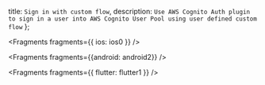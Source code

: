   title: `Sign in with custom flow`,
  description: `Use AWS Cognito Auth plugin to sign in a user into AWS Cognito User Pool using user defined custom flow`
};


<Fragments fragments={{ ios: ios0 }} />


<Fragments fragments={{android: android2}} />


<Fragments fragments={{ flutter: flutter1 }} />
